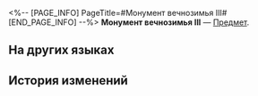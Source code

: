 <%-- [PAGE_INFO]
PageTitle=#Монумент вечнозимья III#
[END_PAGE_INFO] --%>
{{Предмет Инфобокс
|id          = 252369
|Изображение = Предмет Монумент вечнозимья III.png
|Тип         = 
|Инвентарь   = 
|Редкость    = 5
|Эффект      = 
|Описание    = Соберите набор карточек воспоминаний, чтобы получить усиление.
}}
{{Описание|Ваши воспоминания об Освоении могут стать источником вдохновения для игры.}}
'''Монумент вечнозимья III''' — [[Предмет]].

==На других языках==
{{На других языках
|en   = Everwinter Monument (III)
|zhs  = 永冬铭碑-Ⅲ
|zht  = 永冬銘碑-Ⅲ
|ja   = 常冬の碑-III
|ko   = 영원한 겨울의 기념비-Ⅲ
|es   = Monumento del Siempreinvierno&nbsp;III
|fr   = Monument de l'Hiver éternel (III)
|ru   = Монумент вечнозимья III
|th   = Everwinter Monument III
|vi   = Tượng Đài Everwinter-III
|de   = Immerwintermonument (III)
|id   = Everwinter Monument III
|pt   = Monumento ao Inverno Eterno (III)
}}

==История изменений==
{{История изменений|3.5}}